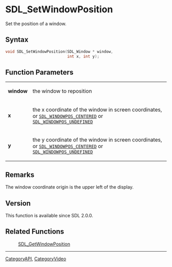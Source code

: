 = SDL_SetWindowPosition =

Set the position of a window.

== Syntax ==

<syntaxhighlight lang='c'>
void SDL_SetWindowPosition(SDL_Window * window,
                           int x, int y);
</syntaxhighlight>

== Function Parameters ==

{|
|'''window'''
|the window to reposition
|-
|'''x'''
|the x coordinate of the window in screen coordinates, or <code>[[SDL_WINDOWPOS_CENTERED]]</code> or <code>[[SDL_WINDOWPOS_UNDEFINED]]</code>
|-
|'''y'''
|the y coordinate of the window in screen coordinates, or <code>[[SDL_WINDOWPOS_CENTERED]]</code> or <code>[[SDL_WINDOWPOS_UNDEFINED]]</code>
|}

== Remarks ==

The window coordinate origin is the upper left of the display.

== Version ==

This function is available since SDL 2.0.0.

== Related Functions ==

:[[SDL_GetWindowPosition]]

----
[[CategoryAPI]], [[CategoryVideo]]


